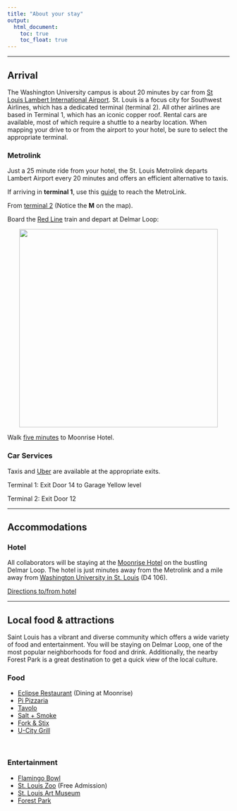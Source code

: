 ```yaml
---
title: "About your stay"
output:
  html_document:
    toc: true
    toc_float: true
---
```



----

## Arrival

The Washington University campus is about 20 minutes by car from [St Louis Lambert International Airport](https://www.google.com/maps/place/St.+Louis+Lambert+International+Airport/@38.7394275,-90.3817249,13z/data=!4m12!1m6!3m5!1s0x87df36b4c56388f1:0x9dabcdbc663077a6!2sSt.+Louis+Lambert+International+Airport!8m2!3d38.7503222!4d-90.3754521!3m4!1s0x87df36b4c56388f1:0x9dabcdbc663077a6!8m2!3d38.7503222!4d-90.3754521). St. Louis is a focus city for Southwest Airlines, which has a dedicated terminal (terminal 2). All other airlines are based in Terminal 1, which has an iconic copper roof. Rental cars are available, most of which require a shuttle to a nearby location. When mapping your drive to or from the airport to your hotel, be sure to select the appropriate terminal.
<br>

### Metrolink

Just a 25 minute ride from your hotel, the St. Louis Metrolink departs Lambert Airport every 20 minutes and offers an efficient alternative to taxis. 

If arriving in **terminal 1**, use this  [guide](http://georaman2014.wustl.edu/lambert-term1.jpg) to reach the MetroLink.

From [terminal 2](http://georaman2014.wustl.edu/lambert-term2.jpg) (Notice the **M** on the map).

Board the [Red Line](https://www.google.com/maps/dir/St.+Louis+Lambert+International+Airport,+10701+Lambert+International+Blvd,+St.+Louis,+MO+63145/Moonrise+Hotel,+6177+Delmar+Blvd,+St.+Louis,+MO+63112/@38.7026309,-90.3700409,13z/data=!3m1!4b1!4m18!4m17!1m5!1m1!1s0x87df36b4c56388f1:0x9dabcdbc663077a6!2m2!1d-90.3754521!2d38.7503222!1m5!1m1!1s0x87df4aaa6155fc13:0x1c89cb4a47d03dc9!2m2!1d-90.2987076!2d38.6555695!2m3!6e0!7e2!8j1525277820!3e3) train and depart at Delmar Loop:

<center><img src="images/metrolinkstops_stl.jpg" width="450px"></center> 

Walk [five minutes](https://www.google.com/maps/dir/Delmar+Metrolink+Station,+Delmar+Loop,+St.+Louis,+MO/Moonrise+Hotel,+6177+Delmar+Blvd,+St.+Louis,+MO+63112/@38.6554215,-90.2977054,18z/data=!3m1!4b1!4m14!4m13!1m5!1m1!1s0x87df4aac797f929f:0x8e1429df2f882bd9!2m2!1d-90.2944808!2d38.6556873!1m5!1m1!1s0x87df4aaa6155fc13:0x1c89cb4a47d03dc9!2m2!1d-90.2987076!2d38.6555695!3e2) to Moonrise Hotel.

### Car Services
Taxis and [Uber](https://get.uber.com/?utm_source=AdWords_Brand&utm_campaign=search-google-brand_1_-99_us-midmarket_d_txt_acq_cpc_en-us_uber_kwd-294953166390_220914064269_40469214925_e_c_track-jan22urlupdate-sl42391-1114_restructure&cid=813647711&adg_id=40469214925&fi_id=5028672018&match=e&net=g&dev=c&dev_m=&cre=220914064269&kwid=kwd-294953166390&kw=uber&placement=&tar=&gclid=EAIaIQobChMIy6-d2oeJ2gIVki-BCh0X9Ap4EAAYASABEgKYk_D_BwE&gclsrc=aw.ds&dclid=CO6kgd2HidoCFZvI4wcdqy4BOg) are available at the appropriate exits.

Terminal 1: Exit Door 14 to Garage Yellow level

Terminal 2: Exit Door 12



----

## Accommodations


### Hotel

All collaborators will be staying at the [Moonrise Hotel](https://moonrisehotel.com/the-hotel/) on the bustling Delmar Loop. The hotel is just minutes away from the Metrolink and  a mile away from [Washington University in St. Louis](https://wustl.edu/wp-content/uploads/2017/06/Danforth-Campus-Map-2017.pdf) (D4 106).

[Directions to/from hotel](https://www.google.com/maps/dir/Moonrise+Hotel,+6177+Delmar+Blvd,+St.+Louis,+MO+63112/Seigle+Hall,+St.+Louis,+MO/@38.6510304,-90.3099984,16z/data=!3m1!4b1!4m14!4m13!1m5!1m1!1s0x87df4aaa6155fc13:0x1c89cb4a47d03dc9!2m2!1d-90.2987076!2d38.6555695!1m5!1m1!1s0x87d8cab396a2c315:0x370028dc042e3906!2m2!1d-90.3125344!2d38.6487983!3e2)


---- 

## Local food & attractions

Saint Louis has a vibrant and diverse community which offers a wide variety of food and entertainment. You will be staying on Delmar Loop, one of the most popular neighborhoods for food and drink. Additionally, the nearby Forest Park is a great destination to get a quick view of the local culture.

### Food

- [Eclipse Restaurant](https://moonrisehotel.com/dining-at-the-moonrise-hotel/) (Dining at Moonrise)
- [Pi Pizzaria](http://pi-pizza.com/theloop)
- [Tavolo](http://www.tavolov.com/)
- [Salt + Smoke](http://saltandsmokestl.com/menu/)
- [Fork & Stix](http://forknstix.com/)
- [U-City Grill](https://www.riverfronttimes.com/stlouis/u-city-grill/Location?oid=2688527)



<br>

### Entertainment

- [Flamingo Bowl](http://flamingobowl.com/)
- [St. Louis Zoo](https://www.stlzoo.org/) (Free Admission)
- [St. Louis Art Museum](http://www.slam.org/)
- [Forest Park](https://forestparkmap.org/)

